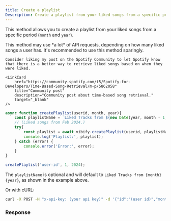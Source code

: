 ```yaml
---
title: Create a playlist
Description: Create a playlist from your liked songs from a specific period (month and year).
---
```


This method allows you to create a playlist from your liked songs from a specific period (`month` and `year`).

<Aside type="note" header="Note">
    This method may use *a lot* of API requests, depending on how many liked songs a user has. It's recommended to use this method sparingly.

    Consider liking my post on the Spotify Community to let Spotify know that there is a better way to retrieve liked songs based on when they were liked.

    <LinkCard
        href="https://community.spotify.com/t5/Spotify-for-Developers/Time-Based-Song-Retrieval/m-p/5862058"
        title="Community post"
        description="Community post about time-based song retrieval."
        target="_blank"
    />
</Aside>

```js
async function createPlaylist(userid, month, year){
    const playlistName = `Liked Tracks from ${new Date(year, month - 1, 1).toLocaleString('en-US', { month: 'short' })} ${year}.`;
    // (Liked songs from Feb 2024.)
    try{
        const playlist = await vibify.createPlaylist(userid, playlistName, month, year);
        console.log('Playlist:', playlist);
    } catch (error) {
        console.error('Error:', error);
    }
}

createPlaylist('user-id', 1, 2024);
```
The `playlistName` is optional and will default to `Liked Tracks from {month} {year}`, as shown in the example above.

Or with cURL:
```bash
curl -X POST -H "x-api-key: (your api key)" -d '{"id":"(user id)","month":"12","year":"2023","playlistName":"My Playlist"}' http://localhost:3000/create-playlist
```

### Response

<div data-pagefind-ignore>
    <Response data-pagefind-ignore />
</div>

